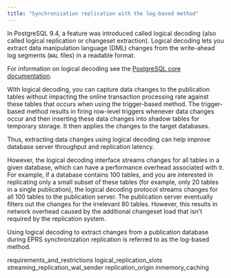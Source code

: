```yaml
---
title: "Synchronization replication with the log-based method"
---
```


<div id="sync_replication_log_based" class="registered_link"></div>

In PostgreSQL 9.4, a feature was introduced called logical decoding (also called logical replication or changeset extraction). Logical decoding lets you extract data manipulation language (DML) changes from the write-ahead log segments (`WAL` files) in a readable format.

For information on logical decoding see the [PostgreSQL core documentation](https://www.postgresql.org/docs/current/static/logicaldecoding.html).

With logical decoding, you can capture data changes to the publication tables without impacting the online transaction processing rate against these tables that occurs when using the trigger-based method. The trigger-based method results in firing row-level triggers whenever data changes occur and then inserting these data changes into shadow tables for temporary storage. It then applies the changes to the target databases.

Thus, extracting data changes using logical decoding can help improve database server throughput and replication latency.

However, the logical decoding interface streams changes for all tables in a given database, which can have a performance overhead associated with it. For example, if a database contains 100 tables, and you are interested in replicating only a small subset of these tables (for example, only 20 tables in a single publication), the logical decoding protocol streams changes for all 100 tables to the publication server. The publication server eventually filters out the changes for the irrelevant 80 tables. However, this results in network overhead caused by the additional changeset load that isn't required by the replication system.

Using logical decoding to extract changes from a publication database during EPRS synchronization replication is referred to as the log-based method.

<div class="toctree" maxdepth="4">

requirements_and_restrictions logical_replication_slots streaming_replication_wal_sender replication_origin inmemory_caching

</div>
